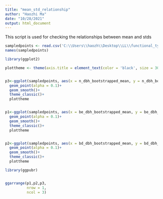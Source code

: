 ---
title: "mean_std_relationship"
author: "Haozhi Ma"
date: "10/28/2021"
output: html_document
---

This script is used for checking the relationships between mean and stds


```{R}

sampledpoints <- read.csv('C:\\Users\\haozh\\Desktop\\LL\\functional_type_grid_search\\sampled_uncertainty_dbh_20211208.csv')
names(sampledpoints)

```


```{R}
library(ggplot2)

```



```{R}
plottheme <- theme(axis.title = element_text(color = 'black', size = 30), axis.text = element_text(color = 'black', size = 20))


p3<-ggplot(sampledpoints, aes(x = n_dbh_bootstrapped_mean, y = n_dbh_bootstrapped_stdDev))+
  geom_point(alpha = 0.1)+
  geom_smooth()+
  theme_classic()+
  plottheme


p1<-ggplot(sampledpoints, aes(x = be_dbh_bootstrapped_mean, y = be_dbh_bootstrapped_stdDev))+
  geom_point(alpha = 0.1)+
  geom_smooth()+
  theme_classic()+
  plottheme


p2<-ggplot(sampledpoints, aes(x = bd_dbh_bootstrapped_mean, y = bd_dbh_bootstrapped_stdDev))+
  geom_point(alpha = 0.1)+
  geom_smooth()+
  theme_classic()+
  plottheme


```



```{R}
library(ggpubr)


ggarrange(p1,p2,p3,
          nrow = 1,
          ncol = 3)


```



